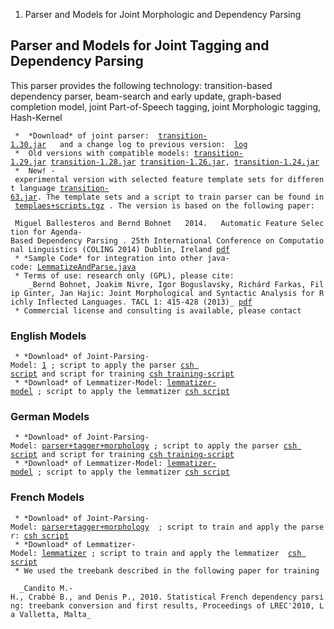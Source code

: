 #Parser and Models for Joint Morphologic and Dependency Parsing

== Parser and Models for Joint Tagging and Dependency Parsing  ==

This parser provides the following technology: transition-based dependency parser, beam-search and early update, graph-based completion model, joint Part-of-Speech tagging, joint Morphologic tagging, Hash-Kernel

  *  *Download* of joint parser:  [https://drive.google.com/file/d/0B-qbj-8rtoUMbVEzWDlvd0ZxVFU/edit?usp=sharing transition-1.30.jar]   and a change log to previous version:  [https://drive.google.com/file/d/0B-qbj-8rtoUMem9pVEoxYUNVYzg/edit?usp=sharing log]
  *  Old versions with compatible models: [https://drive.google.com/file/d/0B-qbj-8rtoUMMlpQSGtRcmxLSms/edit?usp=sharing transition-1.29.jar] [https://drive.google.com/file/d/0B-qbj-8rtoUMaEN5ZHhhN1JXMkk/edit?usp=sharing transition-1.28.jar] [https://drive.google.com/file/d/0B-qbj-8rtoUMRHByX0NBMTk2TlE/edit?usp=sharing transition-1.26.jar], [https://drive.google.com/file/d/0B-qbj-8rtoUMX3p3UjhfWlVRTXM/edit?usp=sharing transition-1.24.jar]
  *  New! - experimental version with selected feature template sets for different language [https://drive.google.com/file/d/0B-qbj-8rtoUMWmJ5bnhZN0NVZG8/xxx transition-63.jar]. The template sets and a script to train parser can be found in [https://drive.google.com/file/d/0B-qbj-8rtoUMbk9VXzlrZ3ZkazQ/view?usp=sharing templaes+scripts.tgz] . The version is based on the following paper:

  Miguel Ballesteros and Bernd Bohnet   2014.   Automatic Feature Selection for Agenda-Based Dependency Parsing . 25th International Conference on Computational Linguistics (COLING 2014) Dublin, Ireland [http://anthology.aclweb.org/C/C14/C14-1076.pdf pdf]
  * *Sample Code* for integration into other java-code: [https://drive.google.com/file/d/0B-qbj-8rtoUMenh3VllFVUYtbDg/edit?usp=sharing LemmatizeAndParse.java]
  * Terms of use: research only (GPL), please cite: 
     _Bernd Bohnet, Joakim Nivre, Igor Boguslavsky, Richárd Farkas, Filip Ginter, Jan Hajic: Joint Morphological and Syntactic Analysis for Richly Inflected Languages. TACL 1: 415-428 (2013)_ [http://www.transacl.org/wp-content/uploads/2013/10/paperno34.pdf pdf] 
  * Commercial license and consulting is available, please contact {{{Bernd Bohnet}}}

=== English Models ===
  * *Download* of Joint-Parsing-Model: [https://drive.google.com/file/d/0B-qbj-8rtoUMWWlINVhqdTU0bjQ/view?usp=sharing] ; script to apply the parser [https://drive.google.com/file/d/0B-qbj-8rtoUMeUhjNWM5Qkd2VUk/edit?usp=sharing csh script] and script for training [https://drive.google.com/file/d/0B-qbj-8rtoUMN2hWSlJPYWxJMmM/edit?usp=sharing csh training-script]
  * *Download* of Lemmatizer-Model: [https://drive.google.com/file/d/0B-qbj-8rtoUMaUVsWUFuOE81ZW8/edit?usp=sharing lemmatizer-model] ; script to apply the lemmatizer [https://drive.google.com/file/d/0B-qbj-8rtoUMaGwzalFKT1hYUXM/edit?usp=sharing csh script]


=== German Models ===
  * *Download* of Joint-Parsing-Model: [https://drive.google.com/file/d/0B-qbj-8rtoUMLUg5NGpBVW9JNkE/edit?usp=sharing parser+tagger+morphology] ; script to apply the parser [https://drive.google.com/file/d/0B-qbj-8rtoUMeUhjNWM5Qkd2VUk/edit?usp=sharing csh script] and script for training [https://drive.google.com/file/d/0B-qbj-8rtoUMN2hWSlJPYWxJMmM/edit?usp=sharing csh training-script]
  * *Download* of Lemmatizer-Model: [https://drive.google.com/file/d/0B-qbj-8rtoUMaUVsWUFuOE81ZW8/edit?usp=sharing lemmatizer-model] ; script to apply the lemmatizer [https://drive.google.com/file/d/0B-qbj-8rtoUMaGwzalFKT1hYUXM/edit?usp=sharing csh script]

=== French Models ===
  * *Download* of Joint-Parsing-Model: [https://drive.google.com/file/d/0B-qbj-8rtoUMYV8yalAtcFk0WFE/edit?usp=sharing parser+tagger+morphology]  ; script to train and apply the parser: [https://drive.google.com/file/d/0B-qbj-8rtoUMSlY4SmtTaHQtZU0/edit?usp=sharing csh script]
  * *Download* of Lemmatizer-Model: [https://drive.google.com/file/d/0B-qbj-8rtoUMMEYwY0FFLUVmeEU/edit?usp=sharing lemmatizer] ; script to train and apply the lemmatizer  [https://drive.google.com/file/d/0B-qbj-8rtoUMWWRzR09zblNXcDg/edit?usp=sharing csh script]
  * We used the treebank described in the following paper for training

   _Candito M.-H., Crabbé B., and Denis P., 2010. Statistical French dependency parsing: treebank conversion and first results, Proceedings of LREC'2010, La Valletta, Malta_
